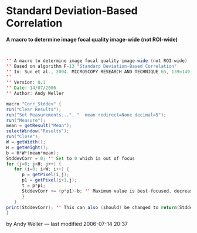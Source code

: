 = Standard Deviation-Based Correlation =

'''A macro to determine image focal quality image-wide (not ROI-wide)'''

<source lang="java"> 

'' A macro to determine image focal quality image-wide (not ROI-wide)
'' Based on algorithm F-13 "Standard Deviation-Based Correlation"
'' In: Sun et al., 2004. MICROSCOPY RESEARCH AND TECHNIQUE 65, 139–149.
'' 
'' Version: 0.1
'' Date: 14/07/2006
'' Author: Andy Weller

macro "Corr_Stddev" {
run("Clear Results");
run("Set Measurements...", "  mean redirect=None decimal=5");
run("Measure");
mean = getResult("Mean");
selectWindow("Results");
run("Close");
W = getWidth();
H = getHeight();
b = H*W*(mean*mean);
StddevCorr = 0; '' Set to 0 which is out of focus
for (j=0; j<H; j++) {
   for (i=0; i<W; i++) {
      p = getPixel(i,j);
      p1 = getPixel(i+1,j);
      t = p*p1;
      StddevCorr += (p*p1)-b; '' Maximum value is best-focused, decreasing as defocus increases
      }
   }
print(StddevCorr); '' This can also (should) be changed to return(StddevCorr)
}

</source>

by Andy Weller — last modified 2006-07-14 20:37
